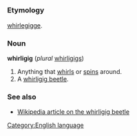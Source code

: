 =={{en}}==
[[Category:English language]]

===Etymology===
{{enm}} [[whirlegigge]].

===Noun===
'''whirligig''' (''plural'' [[whirligigs]])

#Anything that [[whirl]]s or [[spin]]s around.
#A [[whirligig beetle]].

===See also===
*[[w:whirligig beetle|Wikipedia article on the whirligig beetle]]